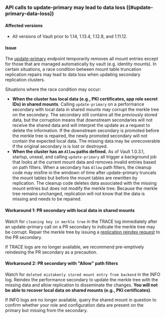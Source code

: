 ### API calls to update-primary may lead to data loss ((#update-primary-data-loss))

#### Affected versions

- All versions of Vault prior to 1.14, 1.13.4, 1.12.8, and 1.11.12.

#### Issue

The [update-primary](/vault/api-docs/system/replication/replication-performance#update-performance-secondary-s-primary)
endpoint temporarily removes all mount entries except for those that are managed
automatically by vault (e.g. identity mounts). In certain situations, a race
condition between mount table truncation replication repairs may lead to data
loss when updating secondary replication clusters.

Situations where the race condition may occur:

- **When the cluster has local data (e.g., PKI certificates, app role secret IDs)
  in shared mounts**.
  Calling `update-primary` on a performance secondary with local data in shared
  mounts may corrupt the merkle tree on the secondary. The secondary still
  contains all the previously stored data, but the corruption means that
  downstream secondaries will not receive the shared data and will interpret the
  update as a request to delete the information. If the downstream secondary is
  promoted before the merkle tree is repaired, the newly promoted secondary will
  not contain the expected local data. The missing data may be unrecoverable if
  the original secondary is is lost or destroyed.
- **When the cluster has an `Allow` paths defined.**
  As of Vault 1.0.3.1, startup, unseal, and calling `update-primary` all trigger a
  background job that looks at the current mount data and removes invalid entries
  based on path filters. When a secondary has `Allow` path filters, the cleanup
  code may misfire in the windown of time after update-primary truncats the mount
  tables but before the mount tables are rewritten by replication. The cleanup
  code deletes data associated with the missing mount entries but does not modify
  the merkle tree. Because the merkle tree remains unchanged, replication will not
  know that the data is missing and needs to be repaired.

#### Workaround 1: PR secondary with local data in shared mounts

Watch for `cleaning key in merkle tree` in the TRACE log immediately after an
update-primary call on a PR secondary to indicate the merkle tree may be
corrupt. Repair the merkle tree by issuing a
[replication reindex request](/vault/api-docs/system/replication#reindex-replication)
to the PR secondary.

If TRACE logs are no longer available, we recommend pre-emptively reindexing the
PR secondary as a precaution.

#### Workaround 2: PR secondary with "Allow" path filters

Watch for `deleted mistakenly stored mount entry from backend` in the INFO log.
Reindex the performance secondary to update the merkle tree with the missing
data and allow replication to disseminate the changes. **You will not be able to
recover local data on shared mounts (e.g., PKI certificates)**.

If INFO logs are no longer available, query the shared mount in question to
confirm whether your role and configuration data are present on the primary but
missing from the secondary.
